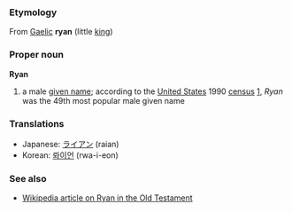 ===Etymology===

From [[Gaelic]] '''ryan''' (little [[king]])

===Proper noun===
'''Ryan'''

# a male [[given name]]; according to the [[United States]] 1990 [[census]] [http://www.census.gov/genealogy/names/dist.male.first], ''Ryan'' was the 49th most popular male given name

===Translations===
*Japanese: [[ライアン]] (raian) 
*Korean: [[롸이언]] (rwa-i-eon)

===See also===
*[[w:Ryan|Wikipedia article on Ryan in the Old Testament]]